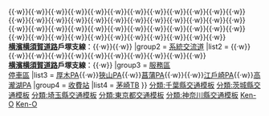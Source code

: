 {{Navbox
|name = 首都圈中央聯絡自動車道
|title = {{Ja Exp Route Sign|C4}}/{{Ja Exp Route Sign|E66}} [[首都圈中央聯絡自動車道]]<span style="font-size:90%; font-weight:normal">（通稱：圈央道）</span>
|titlestyle = border-left:3em solid {{{路線色1|#393}}}; border-right:3em solid {{{路線色2|#f93}}}; background-color:#dfd;
|groupstyle = background-color:#dfd;
|group1 = [[交流道]]<br />[[智慧型交流道]]
|list1 = {{事業中|{{IC|榮}}}}{{·w}}{{IC|藤澤}}{{·w}}{{IC|茅崎中央|24}}{{·w}}{{IC|寒川南|26}}{{·w}}{{IC|寒川北|27}}{{·w}}{{IC|海老名|31}}{{·w}}{{IC|圈央厚木|32}}{{·w}}{{事業中|{{SIC|厚木|8=p2}}}}{{·w}}{{IC|相模原愛川|33}}{{·w}}{{IC|相模原|34}}{{·w}}{{IC|高尾山|35}}{{·w}}{{IC|八王子西|41}}{{·w}}{{IC|秋留野|42}}{{·w}}{{IC|日之出|43}}{{·w}}{{IC|青梅|44}}{{·w}}{{IC|入間|45}}{{·w}}{{IC|狹山日高|46}}{{·w}}{{IC|圈央鶴島|47}}{{·w}}{{IC|坂戶|51}}{{·w}}{{IC|川島|52}}{{·w}}{{IC|桶川北本|60}}{{·w}}{{IC|桶川加納|61}}{{·w}}{{IC|白岡菖蒲|62}}{{·w}}{{IC|幸手|71}}{{·w}}{{IC|五霞|72}}{{·w}}{{IC|境古河|73}}{{·w}}{{IC|坂東|74}}{{·w}}{{IC|常總|75}}{{·w}}{{事業中|<small>{{Color|#c6c|■}}</small>築波SIC}}{{·w}}{{IC|筑波中央|76}}{{·w}}{{IC|筑波牛久|81}}{{·w}}{{IC|牛久阿見|82}}{{·w}}{{IC|阿見東|83}}{{·w}}{{IC|稻敷|84}}{{·w}}{{IC|稻敷東|85}}{{·w}}{{IC|神崎|86}}{{·w}}{{IC|下總|87}}{{·w}}{{事業中|(主)成田小見川鹿島港線IC（暫稱）}}{{·w}}{{事業中|國道296號IC（暫稱）}}{{·w}}{{IC|松尾橫芝|93|{{link-ja|銚子聯絡道路|銚子連絡道路}}}}{{·w}}{{IC|山武成東|94}}{{·w}}{{IC|東金|101}}{{·w}}{{SIC|大網白里|101-1}}{{·w}}{{IC|茂原北|102}}{{·w}}{{事業中|{{SIC|茂原長柄}}}}{{·w}}{{IC|茂原長南|103}}{{·w}}{{IC|市原鶴舞|104}}{{·w}}{{IC|木更津東|105}}{{·w}}{{事業中|上總IC}}<br />'''[[横濱横須賀道路]]戶塚支線'''：{{事業中|{{IC|公田}}}}{{·w}}{{事業中|{{IC|榮}}}}{{·w}}{{事業中|{{IC|戶塚|4=交流道 (橫濱環狀南線)}}}}
|group2 = [[系統交流道]]
|list2 = {{事業中|1=榮JCT<span style="font-size:80%">（>>戶塚支線）</span>}}{{·w}}{{JCT|茅崎|25|{{link-ja|新湘南繞道|新湘南バイパス|新湘南BP}}}}{{·w}}{{JCT|海老名南|1|3={{高速|新東名}}}}{{·w}}{{JCT|海老名|4-1|{{高速|東名}}}}{{·w}}{{事業中|{{JCT|圈央厚木|3={{link-ja|厚木秦野道路}}}}}}{{·w}}{{JCT|八王子|6|{{自動車道|中央}}}}{{·w}}{{JCT|鶴島|50|{{自動車道|關越}}}}{{·w}}{{JCT|久喜白岡|70|{{自動車道|東北}}}}{{·w}}{{JCT|筑波|80|{{自動車道|常磐}}}}{{·w}}{{JCT|大榮|90|{{自動車道|東關東}}}}{{·w}}{{JCT|東金|100|[[千葉東金道路]]|4=交流道}}{{·w}}{{JCT|木更津|110|[[東京灣跨海公路|東京灣跨海公路連絡道]]、{{自動車道|館山}}}}<br />'''[[横濱横須賀道路]]戶塚支線'''：{{事業中|{{JCT|釜利谷|3=並木、狩場、馬堀海岸方向}}}}{{·w}}{{事業中|1={{JCT|榮|3=[[横浜湘南道路]]}}}}
|group3 = [[服務區 (公路)|服務區]]<br />[[服務區 (公路)|停車區]]
|list3 = [[厚木停車區|厚木PA]]{{·w}}[[狹山停車區|狹山PA]]{{·w}}[[菖蒲停車區|菖蒲PA]]{{·w}}{{事業中|[[坂東停車區|坂東PA]]}}{{·w}}[[江戶崎停車區|江戶崎PA]]{{·w}}[[高瀧湖停車區|高瀧湖PA]]
|group4 = [[收費站]]
|list4 = [[茅崎主線收費站|茅崎TB]]
}}
<noinclude>
[[分類:千葉縣交通模板]]
[[分類:茨城縣交通模板]]
[[分類:埼玉縣交通模板]]
[[分類:東京都交通模板]]
[[分類:神奈川縣交通模板]]
[[分類:東日本高速公路模板|Ken-O]]
[[分類:中日本高速公路模板|Ken-O]]
</noinclude>